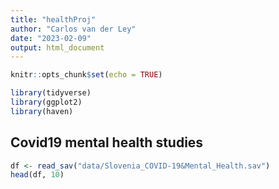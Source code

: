 ```yaml
---
title: "healthProj"
author: "Carlos van der Ley"
date: "2023-02-09"
output: html_document
---
```


```r
knitr::opts_chunk$set(echo = TRUE)
```

```r
library(tidyverse)
library(ggplot2)
library(haven)
```

## Covid19 mental health studies

```r
df <- read_sav("data/Slovenia_COVID-19&Mental_Health.sav")
head(df, 10)
```

